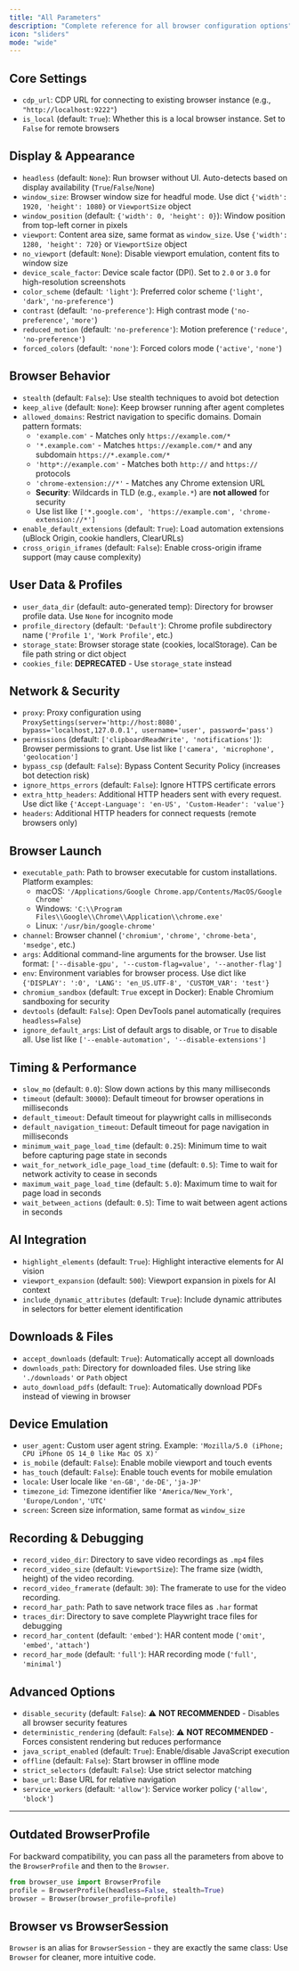```yaml
---
title: "All Parameters"
description: "Complete reference for all browser configuration options"
icon: "sliders"
mode: "wide"
---
```


## Core Settings
- `cdp_url`: CDP URL for connecting to existing browser instance (e.g., `"http://localhost:9222"`)
- `is_local` (default: `True`): Whether this is a local browser instance. Set to `False` for remote browsers

## Display & Appearance
- `headless` (default: `None`): Run browser without UI. Auto-detects based on display availability (`True`/`False`/`None`)
- `window_size`: Browser window size for headful mode. Use dict `{'width': 1920, 'height': 1080}` or `ViewportSize` object
- `window_position` (default: `{'width': 0, 'height': 0}`): Window position from top-left corner in pixels
- `viewport`: Content area size, same format as `window_size`. Use `{'width': 1280, 'height': 720}` or `ViewportSize` object
- `no_viewport` (default: `None`): Disable viewport emulation, content fits to window size
- `device_scale_factor`: Device scale factor (DPI). Set to `2.0` or `3.0` for high-resolution screenshots
- `color_scheme` (default: `'light'`): Preferred color scheme (`'light'`, `'dark'`, `'no-preference'`)
- `contrast` (default: `'no-preference'`): High contrast mode (`'no-preference'`, `'more'`)
- `reduced_motion` (default: `'no-preference'`): Motion preference (`'reduce'`, `'no-preference'`)
- `forced_colors` (default: `'none'`): Forced colors mode (`'active'`, `'none'`)

## Browser Behavior
- `stealth` (default: `False`): Use stealth techniques to avoid bot detection
- `keep_alive` (default: `None`): Keep browser running after agent completes
- `allowed_domains`: Restrict navigation to specific domains. Domain pattern formats:
  - `'example.com'` - Matches only `https://example.com/*`  
  - `'*.example.com'` - Matches `https://example.com/*` and any subdomain `https://*.example.com/*`
  - `'http*://example.com'` - Matches both `http://` and `https://` protocols
  - `'chrome-extension://*'` - Matches any Chrome extension URL
  - **Security**: Wildcards in TLD (e.g., `example.*`) are **not allowed** for security
  - Use list like `['*.google.com', 'https://example.com', 'chrome-extension://*']`
- `enable_default_extensions` (default: `True`): Load automation extensions (uBlock Origin, cookie handlers, ClearURLs)
- `cross_origin_iframes` (default: `False`): Enable cross-origin iframe support (may cause complexity)

## User Data & Profiles
- `user_data_dir` (default: auto-generated temp): Directory for browser profile data. Use `None` for incognito mode
- `profile_directory` (default: `'Default'`): Chrome profile subdirectory name (`'Profile 1'`, `'Work Profile'`, etc.)
- `storage_state`: Browser storage state (cookies, localStorage). Can be file path string or dict object
- `cookies_file`: **DEPRECATED** - Use `storage_state` instead

## Network & Security
- `proxy`: Proxy configuration using `ProxySettings(server='http://host:8080', bypass='localhost,127.0.0.1', username='user', password='pass')`
- `permissions` (default: `['clipboardReadWrite', 'notifications']`): Browser permissions to grant. Use list like `['camera', 'microphone', 'geolocation']`
- `bypass_csp` (default: `False`): Bypass Content Security Policy (increases bot detection risk)
- `ignore_https_errors` (default: `False`): Ignore HTTPS certificate errors
- `extra_http_headers`: Additional HTTP headers sent with every request. Use dict like `{'Accept-Language': 'en-US', 'Custom-Header': 'value'}`
- `headers`: Additional HTTP headers for connect requests (remote browsers only)

## Browser Launch
- `executable_path`: Path to browser executable for custom installations. Platform examples:
  - macOS: `'/Applications/Google Chrome.app/Contents/MacOS/Google Chrome'`
  - Windows: `'C:\\Program Files\\Google\\Chrome\\Application\\chrome.exe'`
  - Linux: `'/usr/bin/google-chrome'`
- `channel`: Browser channel (`'chromium'`, `'chrome'`, `'chrome-beta'`, `'msedge'`, etc.)
- `args`: Additional command-line arguments for the browser. Use list format: `['--disable-gpu', '--custom-flag=value', '--another-flag']`
- `env`: Environment variables for browser process. Use dict like `{'DISPLAY': ':0', 'LANG': 'en_US.UTF-8', 'CUSTOM_VAR': 'test'}`
- `chromium_sandbox` (default: `True` except in Docker): Enable Chromium sandboxing for security
- `devtools` (default: `False`): Open DevTools panel automatically (requires `headless=False`)
- `ignore_default_args`: List of default args to disable, or `True` to disable all. Use list like `['--enable-automation', '--disable-extensions']`

## Timing & Performance
- `slow_mo` (default: `0.0`): Slow down actions by this many milliseconds
- `timeout` (default: `30000`): Default timeout for browser operations in milliseconds
- `default_timeout`: Default timeout for playwright calls in milliseconds
- `default_navigation_timeout`: Default timeout for page navigation in milliseconds
- `minimum_wait_page_load_time` (default: `0.25`): Minimum time to wait before capturing page state in seconds
- `wait_for_network_idle_page_load_time` (default: `0.5`): Time to wait for network activity to cease in seconds
- `maximum_wait_page_load_time` (default: `5.0`): Maximum time to wait for page load in seconds
- `wait_between_actions` (default: `0.5`): Time to wait between agent actions in seconds

## AI Integration
- `highlight_elements` (default: `True`): Highlight interactive elements for AI vision
- `viewport_expansion` (default: `500`): Viewport expansion in pixels for AI context
- `include_dynamic_attributes` (default: `True`): Include dynamic attributes in selectors for better element identification

## Downloads & Files
- `accept_downloads` (default: `True`): Automatically accept all downloads
- `downloads_path`: Directory for downloaded files. Use string like `'./downloads'` or `Path` object
- `auto_download_pdfs` (default: `True`): Automatically download PDFs instead of viewing in browser

## Device Emulation
- `user_agent`: Custom user agent string. Example: `'Mozilla/5.0 (iPhone; CPU iPhone OS 14_0 like Mac OS X)'`
- `is_mobile` (default: `False`): Enable mobile viewport and touch events
- `has_touch` (default: `False`): Enable touch events for mobile emulation
- `locale`: User locale like `'en-GB'`, `'de-DE'`, `'ja-JP'`
- `timezone_id`: Timezone identifier like `'America/New_York'`, `'Europe/London'`, `'UTC'`
- `screen`: Screen size information, same format as `window_size`

## Recording & Debugging
- `record_video_dir`: Directory to save video recordings as `.mp4` files
- `record_video_size` (default: `ViewportSize`): The frame size (width, height) of the video recording.
- `record_video_framerate` (default: `30`): The framerate to use for the video recording.
- `record_har_path`: Path to save network trace files as `.har` format
- `traces_dir`: Directory to save complete Playwright trace files for debugging
- `record_har_content` (default: `'embed'`): HAR content mode (`'omit'`, `'embed'`, `'attach'`)
- `record_har_mode` (default: `'full'`): HAR recording mode (`'full'`, `'minimal'`)

## Advanced Options
- `disable_security` (default: `False`): ⚠️ **NOT RECOMMENDED** - Disables all browser security features
- `deterministic_rendering` (default: `False`): ⚠️ **NOT RECOMMENDED** - Forces consistent rendering but reduces performance
- `java_script_enabled` (default: `True`): Enable/disable JavaScript execution
- `offline` (default: `False`): Start browser in offline mode
- `strict_selectors` (default: `False`): Use strict selector matching
- `base_url`: Base URL for relative navigation
- `service_workers` (default: `'allow'`): Service worker policy (`'allow'`, `'block'`)

---

## Outdated BrowserProfile
For backward compatibility, you can pass all the parameters from above to the `BrowserProfile` and then to the `Browser`.
```python
from browser_use import BrowserProfile
profile = BrowserProfile(headless=False, stealth=True)
browser = Browser(browser_profile=profile)
```

## Browser vs BrowserSession

`Browser` is an alias for `BrowserSession` - they are exactly the same class:
Use `Browser` for cleaner, more intuitive code.
